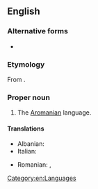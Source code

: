 ==English==
{{wikipedia|Aromanian}}

===Alternative forms===
* {{l|en|Macedo-Rumanian}} {{qual|dated}}

===Etymology===
From {{prefix|en|Macedo|Romanian}}.

===Proper noun===
{{en-proper noun}}

# The [[Aromanian]] language.

====Translations====
{{trans-top-also|Aromanian, the Aromanian language|Aromanian}}
* Albanian: {{t|sq|[[gjuha]] [[maqedorumune]]|f}}
* Italian: {{t|it|macedorumeno|m}}
{{trans-mid}}
* Romanian: {{t|ro|[[limba]] [[macedoromână]]|f}}, {{t+|ro|macedoromână|f}}
{{trans-bottom}}

[[Category:en:Languages]]